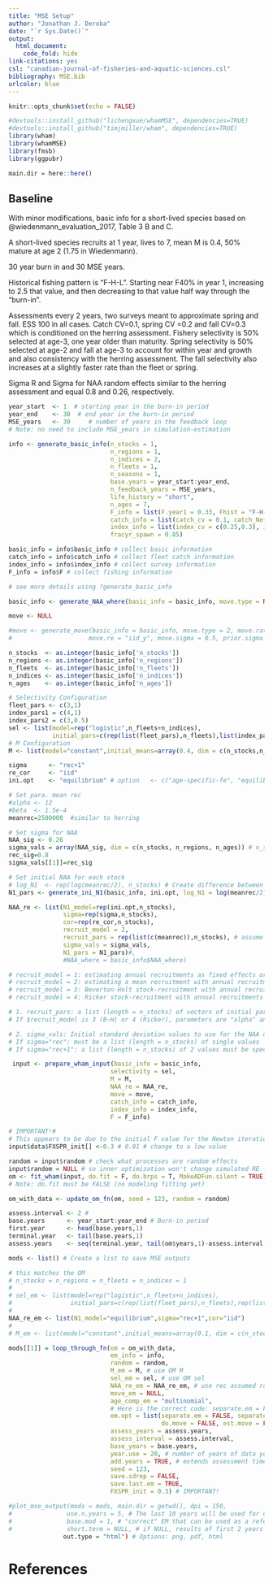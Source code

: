 ```yaml
---
title: "MSE Setup"
author: "Jonathan J. Deroba"
date: "`r Sys.Date()`"
output:
  html_document:
    code_fold: hide
link-citations: yes
csl: "canadian-journal-of-fisheries-and-aquatic-sciences.csl"
bibliography: MSE.bib
urlcolor: blue  
---
```


```r
knitr::opts_chunk$set(echo = FALSE)
```

```r
#devtools::install_github("lichengxue/whamMSE", dependencies=TRUE)
#devtools::install_github("timjmiller/wham", dependencies=TRUE)
library(wham)
library(whamMSE)
library(fmsb)
library(ggpubr)

main.dir = here::here()
```

## Baseline

With minor modifications, basic info for a short-lived species based on @wiedenmann_evaluation_2017, Table 3 B and C.

A short-lived species recruits at 1 year, lives to 7, mean M is 0.4, 50% mature at age 2 (1.75 in Wiedenmann). 

30 year burn in and 30 MSE years.

Historical fishing pattern is "F-H-L". Starting near F40% in year 1, increasing to 2.5 that value, and then decreasing to that value half way through the "burn-in".

Assessments every 2 years, two surveys meant to approximate spring and fall. ESS 100 in all cases. Catch CV=0.1, spring CV =0.2 and fall CV=0.3 which is conditioned on the herring assessment. Fishery selectivity is 50% selected at age-3, one year older than maturity. Spring selectivity is 50% selected at age-2 and fall at age-3 to account for within year and growth and also consistency with the herring assessment. The fall selectivity also increases at a slightly faster rate than the fleet or spring.

Sigma R and Sigma for NAA random effects similar to the herring assessment and equal 0.8 and 0.26, respectively.

```r

year_start  <- 1  # starting year in the burn-in period
year_end    <- 30  # end year in the burn-in period
MSE_years   <- 30     # number of years in the feedback loop
# Note: no need to include MSE_years in simulation-estimation 

info <- generate_basic_info(n_stocks = 1, 
                            n_regions = 1,
                            n_indices = 2,
                            n_fleets = 1,
                            n_seasons = 1,
                            base.years = year_start:year_end,
                            n_feedback_years = MSE_years,
                            life_history = "short",
                            n_ages = 7,
                            F_info = list(F.year1 = 0.33, Fhist = "F-H-L", Fmax = 2.5, Fmin = 1, change_time = 0.5, user_F = NULL), #0.33 is approximately F40% based on Wiedenmann
                            catch_info = list(catch_cv = 0.1, catch_Neff = 100),
                            index_info = list(index_cv = c(0.25,0.3), index_Neff = c(100,100), fracyr_indices = c(0.25,0.75), q = c(0.000001,0.000001),units_indices=2,units_index_paa=2),
                            fracyr_spawn = 0.85) 

basic_info = info$basic_info # collect basic information
catch_info = info$catch_info # collect fleet catch information
index_info = info$index_info # collect survey information
F_info = info$F # collect fishing information

# see more details using ?generate_basic_info
```

```r
basic_info <- generate_NAA_where(basic_info = basic_info, move.type = NULL) # "bidirectional" movement

move <- NULL

#move <- generate_move(basic_info = basic_info, move.type = 2, move.rate = c(0.3), #,0.1
#                     move.re = "iid_y", move.sigma = 0.5, prior.sigma = 0.5, use.prior = TRUE)
```


```r
n_stocks  <- as.integer(basic_info['n_stocks'])
n_regions <- as.integer(basic_info['n_regions'])
n_fleets  <- as.integer(basic_info['n_fleets'])
n_indices <- as.integer(basic_info['n_indices'])
n_ages    <- as.integer(basic_info['n_ages'])

# Selectivity Configuration
fleet_pars <- c(3,1)
index_pars1 = c(4,1)
index_pars2 = c(3,0.5)
sel <- list(model=rep("logistic",n_fleets+n_indices),
            initial_pars=c(rep(list(fleet_pars),n_fleets),list(index_pars1, index_pars2)))
# M Configuration
M <- list(model="constant",initial_means=array(0.4, dim = c(n_stocks,n_regions,n_ages)))
```

```r
sigma      <- "rec+1"
re_cor     <- "iid"
ini.opt    <- "equilibrium" # option   <- c("age-specific-fe", "equilibrium")

# Set para. mean rec
#alpha <- 12
#beta  <- 1.5e-4
meanrec=2500000  #similar to herring

# Set sigma for NAA
NAA_sig <- 0.26 
sigma_vals = array(NAA_sig, dim = c(n_stocks, n_regions, n_ages)) # n_stocks x n_regions x n_ages"
rec_sig=0.8
sigma_vals[[1]]=rec_sig

# Set initial NAA for each stock
# log_N1  <- rep(log(meanrec/2), n_stocks) # Create difference between stocks
N1_pars <- generate_ini_N1(basic_info, ini.opt, log_N1 = log(meanrec/2), log_N1_F = 0.5)

NAA_re <- list(N1_model=rep(ini.opt,n_stocks),
               sigma=rep(sigma,n_stocks),
               cor=rep(re_cor,n_stocks),
               recruit_model = 2,
               recruit_pars = rep(list(c(meanrec)),n_stocks), # assume same constant s-r 
               sigma_vals = sigma_vals,
               N1_pars = N1_pars)#,
               #NAA_where = basic_info$NAA_where)

# recruit_model = 1: estimating annual recruitments as fixed effects or a random walk if NAA_re$sigma specified
# recruit_model = 2: estimating a mean recruitment with annual recruitments as random effects
# recruit_model = 3: Beverton-Holt stock-recruitment with annual recruitments as random effects
# recruit_model = 4: Ricker stock-recruitment with annual recruitments as random effects

# 1. recruit_pars: a list (length = n_stocks) of vectors of initial parameters for recruitment model. 
# If $recruit_model is 3 (B-H) or 4 (Ricker), parameters are "alpha" and "beta".

# 2. sigma_vals: Initial standard deviation values to use for the NAA deviations. Values are not used if recruit_model = 1 
# If sigma="rec": must be a list (length = n_stocks) of single values
# If sigma="rec+1": a list (length = n_stocks) of 2 values must be specified. First is for the first age class (recruits), second is for all other ages.
```

```r
 input <- prepare_wham_input(basic_info = basic_info, 
                            selectivity = sel, 
                            M = M, 
                            NAA_re = NAA_re, 
                            move = move,
                            catch_info = catch_info, 
                            index_info = index_info, 
                            F = F_info)

# IMPORTANT!#
# This appears to be due to the initial F value for the Newton iterations to find F40. The default value is too high for long-lived fish
input$data$FXSPR_init[] <-0.3 # 0.01 # change to a low value

```

```r
random = input$random # check what processes are random effects
input$random = NULL # so inner optimization won't change simulated RE
om <- fit_wham(input, do.fit = F, do.brps = T, MakeADFun.silent = TRUE)
# Note: do.fit must be FALSE (no modeling fitting yet)
```

```r
om_with_data <- update_om_fn(om, seed = 123, random = random)
```

```r
assess.interval <- 2 # 
base.years      <- year_start:year_end # Burn-in period
first.year      <- head(base.years,1)
terminal.year   <- tail(base.years,1)
assess.years    <- seq(terminal.year, tail(om$years,1)-assess.interval,by = assess.interval)

mods <- list() # Create a list to save MSE outputs
```

```r
# this matches the OM
# n_stocks = n_regions = n_fleets = n_indices = 1
# 
# sel_em <- list(model=rep("logistic",n_fleets+n_indices),
#                initial_pars=c(rep(list(fleet_pars),n_fleets),rep(list(index_pars),n_indices)))
# 
NAA_re_em <- list(N1_model="equilibrium",sigma="rec+1",cor="iid")
# 
# M_em <- list(model="constant",initial_means=array(0.1, dim = c(n_stocks,n_regions,n_ages))) # this is misspecified M

mods[[1]] = loop_through_fn(om = om_with_data,
                            em_info = info, 
                            random = random,
                            M_em = M, # use OM M
                            sel_em = sel, # use OM sel
                            NAA_re_em = NAA_re_em, # use rec assumed random around the mean instead, help runtime (est B-H is difficult)
                            move_em = NULL,
                            age_comp_em = "multinomial",
                            # Here is the correct code: separate.em = FALSE also works for one-area model
                            em.opt = list(separate.em = FALSE, separate.em.type = 1, 
                                          do.move = FALSE, est.move = FALSE),
                            assess_years = assess.years, 
                            assess_interval = assess.interval, 
                            base_years = base.years,
                            year.use = 20, # number of years of data you want to use in the assessment model
                            add.years = TRUE, # extends assessment time series instead of moving window of year.use years
                            seed = 123,
                            save.sdrep = FALSE, 
                            save.last.em = TRUE,
                            FXSPR_init = 0.3) # IMPORTANT!

#plot_mse_output(mods = mods, main.dir = getwd(), dpi = 150,
#               use.n.years = 5, # The last 10 years will be used for comparison of long-term performance 
#               base.mod = 1, # "correct" EM that can be used as a reference
#               short.term = NULL, # if NULL, results of first 2 years will be used for comparison of short-term performance
               out.type = "html") # Options: png, pdf, html 

```




# References